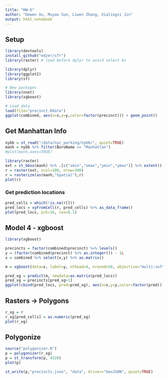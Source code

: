 ```yaml
---
title: "HW-6"
author: "Dewen Xu, Muyao Sun, Liwen Zhang, Xialingzi Jin"
output: html_notebook
---
```


## Setup

```r
library(devtools)
install_github("edzer/sfr")
library(raster) # load before dplyr to avoid select bs

library(dplyr)
library(ggplot2)
library(sf)

# New packages
library(nnet)
library(xgboost)

# Load data
load(file="precinct.Rdata")
ggplot(combined, aes(x=x,y=y,color=factor(precinct))) + geom_point()
```


## Get Manhattan Info

```r
nybb = st_read("/data/nyc_parking/nybb/", quiet=TRUE)
manh = nybb %>% filter(BoroName == "Manhattan")
#plot(manh,axes=TRUE)

library(raster)
ext = st_bbox(manh) %>% .[c("xmin","xmax","ymin","ymax")] %>% extent()
r = raster(ext, ncol=100, nrow=300)
r = rasterize(as(manh,"Spatial"),r)
plot(r)
```

### Get prediction locations

```r
pred_cells = which(!is.na(r[]))
pred_locs = xyFromCell(r, pred_cells) %>% as_data_frame()
plot(pred_locs, pch=16, cex=0.1)
```


## Model 4 - xgboost

```r
library(xgboost)

precincts = factor(combined$precinct) %>% levels()
y = (factor(combined$precinct) %>% as.integer()) - 1L
x = combined %>% select(x,y) %>% as.matrix()

m = xgboost(data=x, label=y, nthead=4, nround=50, objective="multi:softmax", num_class=length(precincts))

pred_xg = predict(m, newdata=as.matrix(pred_locs))
pred_xg = precincts[pred_xg+1]
ggplot(cbind(pred_locs, pred=pred_xg), aes(x=x,y=y,color=factor(pred))) + geom_point()
```


## Rasters -> Polygons

```r
r_xg = r
r_xg[pred_cells] = as.numeric(pred_xg)
plot(r_xg)
```


## Polygonize

```r
source("polygonizer.R")
p = polygonizer(r_xg)
p = st_transform(p, 4326)
plot(p)

st_write(p,"precincts.json", "data", driver="GeoJSON", quiet=TRUE)
```
